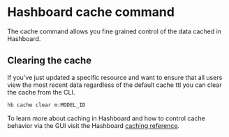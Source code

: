 
# Hashboard cache command

The cache command allows you fine grained control of the data cached in Hashboard.

## Clearing the cache

If you've just updated a specific resource and want to ensure that all users view the most recent data regardless of the default cache ttl you can clear the cache from the CLI.

```bash copy
hb cache clear m:MODEL_ID

```

To learn more about caching in Hashboard and how to control cache behavior via the GUI visit the Hashboard [caching reference](/docs/data-modeling/caching).
